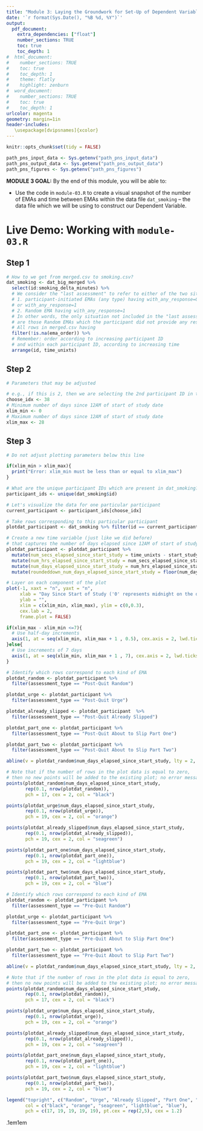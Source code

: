 ```yaml
---
title: "Module 3: Laying the Groundwork for Set-Up of Dependent Variables through Data Visualization"
date: '`r format(Sys.Date(), "%B %d, %Y")`'
output: 
  pdf_document:
    extra_dependencies: ["float"]
    number_sections: TRUE
    toc: true
    toc_depth: 1
#  html_document:
#    number_sections: TRUE
#    toc: true
#    toc_depth: 1
#    theme: flatly
#    highlight: zenburn
#  word_document:
#    number_sections: TRUE
#    toc: true
#    toc_depth: 1
urlcolor: magenta
geometry: margin=1in
header-includes:
   \usepackage[dvipsnames]{xcolor} 
---
```


```r
knitr::opts_chunk$set(tidy = FALSE)
```

```r
path_pns_input_data <- Sys.getenv("path_pns_input_data")
path_pns_output_data <- Sys.getenv("path_pns_output_data")
path_pns_figures <- Sys.getenv("path_pns_figures")
```

\vspace{0.75cm}

**MODULE 3 GOAL:** By the end of this module, you will be able to:

* Use the code in `module-03.R` to create a visual snapshot of the number of EMAs and time between EMAs within the data file `dat_smoking` -- the data file which we will be using to construct our Dependent Variable. 

# Live Demo: Working with `module-03.R`

## Step 1

```r
# How to we get from merged.csv to smoking.csv?
dat_smoking <- dat_big_merged %>% 
  select(id:smoking_delta_minutes) %>%
  # We consider the "last assessment" to refer to either of the two situations below:
  # 1. participant-initiated EMAs (any type) having with_any_response=0 
  # or with_any_response=1
  # 2. Random EMA having with_any_response=1
  # In other words, the only situation not included in the "last assessment"
  # are those Random EMAs which the participant did not provide any response
  # All rows in merged.csv having
  filter(!is.na(ema_order)) %>%
  # Remember: order according to increasing participant ID
  # and within each participant ID, according to increasing time 
  arrange(id, time_unixts)
```

## Step 2

```r
# Parameters that may be adjusted

# e.g., if this is 2, then we are selecting the 2nd participant ID in the list
choose_idx <- 38 
# Minimum number of days since 12AM of start of study date
xlim_min <- 0 
# Maximum number of days since 12AM of start of study date
xlim_max <- 28 
```

## Step 3

```r
# Do not adjust plotting parameters below this line

if(xlim_min > xlim_max){
  print("Error: xlim_min must be less than or equal to xlim_max")
}

# What are the unique participant IDs which are present in dat_smoking?
participant_ids <- unique(dat_smoking$id)

# Let's visualize the data for one particular participant
current_participant <- participant_ids[choose_idx]

# Take rows corresponding to this particular participant
plotdat_participant <- dat_smoking %>% filter(id == current_participant)

# Create a new time variable (just like we did before)
# that captures the number of days elapsed since 12AM of start of study
plotdat_participant <- plotdat_participant %>%
  mutate(num_secs_elapsed_since_start_study = time_unixts - start_study_unixts) %>%
  mutate(num_hrs_elapsed_since_start_study = num_secs_elapsed_since_start_study/(60*60)) %>%
  mutate(num_days_elapsed_since_start_study = num_hrs_elapsed_since_start_study/24)  %>%
  mutate(roundeddown_num_days_elapsed_since_start_study = floor(num_days_elapsed_since_start_study)) 

# Layer on each component of the plot
plot(-1, xaxt = "n", yaxt = "n", 
     xlab = "Day Since Start of Study ('0' represents midnight on the date when study began)", 
     ylab = "", 
     xlim = c(xlim_min, xlim_max), ylim = c(0,0.3), 
     cex.lab = 2, 
     frame.plot = FALSE)

if(xlim_max - xlim_min <=7){
  # Use half-day increments
  axis(1, at = seq(xlim_min, xlim_max + 1 , 0.5), cex.axis = 2, lwd.ticks = 2, gap.axis = 1.2)
}else{
  # Use increments of 7 days
  axis(1, at = seq(xlim_min, xlim_max + 1 , 7), cex.axis = 2, lwd.ticks = 2, gap.axis = 1.2)
}

# Identify which rows correspond to each kind of EMA
plotdat_random <- plotdat_participant %>% 
  filter(assessment_type == "Post-Quit Random")

plotdat_urge <- plotdat_participant %>% 
  filter(assessment_type == "Post-Quit Urge")

plotdat_already_slipped <- plotdat_participant  %>% 
  filter(assessment_type == "Post-Quit Already Slipped")

plotdat_part_one <- plotdat_participant %>% 
  filter(assessment_type == "Post-Quit About to Slip Part One")

plotdat_part_two <- plotdat_participant %>% 
  filter(assessment_type == "Post-Quit About to Slip Part Two")

abline(v = plotdat_random$num_days_elapsed_since_start_study, lty = 2, lwd = 2, col = "red")

# Note that if the number of rows in the plot data is equal to zero,
# then no new points will be added to the existing plot; no error message will be displayed
points(plotdat_random$num_days_elapsed_since_start_study, 
       rep(0.1, nrow(plotdat_random)), 
       pch = 17, cex = 2, col = "black")

points(plotdat_urge$num_days_elapsed_since_start_study, 
       rep(0.1, nrow(plotdat_urge)), 
       pch = 19, cex = 2, col = "orange")

points(plotdat_already_slipped$num_days_elapsed_since_start_study, 
       rep(0.1, nrow(plotdat_already_slipped)), 
       pch = 19, cex = 2, col = "seagreen")

points(plotdat_part_one$num_days_elapsed_since_start_study, 
       rep(0.1, nrow(plotdat_part_one)), 
       pch = 19, cex = 2, col = "lightblue")

points(plotdat_part_two$num_days_elapsed_since_start_study, 
       rep(0.1, nrow(plotdat_part_two)), 
       pch = 19, cex = 2, col = "blue")

# Identify which rows correspond to each kind of EMA
plotdat_random <- plotdat_participant %>% 
  filter(assessment_type == "Pre-Quit Random")

plotdat_urge <- plotdat_participant %>% 
  filter(assessment_type == "Pre-Quit Urge")

plotdat_part_one <- plotdat_participant %>% 
  filter(assessment_type == "Pre-Quit About to Slip Part One")

plotdat_part_two <- plotdat_participant %>% 
  filter(assessment_type == "Pre-Quit About to Slip Part Two")

abline(v = plotdat_random$num_days_elapsed_since_start_study, lty = 2, lwd = 2, col = "red")

# Note that if the number of rows in the plot data is equal to zero,
# then no new points will be added to the existing plot; no error message will be displayed
points(plotdat_random$num_days_elapsed_since_start_study, 
       rep(0.1, nrow(plotdat_random)), 
       pch = 17, cex = 2, col = "black")

points(plotdat_urge$num_days_elapsed_since_start_study, 
       rep(0.1, nrow(plotdat_urge)), 
       pch = 19, cex = 2, col = "orange")

points(plotdat_already_slipped$num_days_elapsed_since_start_study, 
       rep(0.1, nrow(plotdat_already_slipped)), 
       pch = 19, cex = 2, col = "seagreen")

points(plotdat_part_one$num_days_elapsed_since_start_study, 
       rep(0.1, nrow(plotdat_part_one)), 
       pch = 19, cex = 2, col = "lightblue")

points(plotdat_part_two$num_days_elapsed_since_start_study, 
       rep(0.1, nrow(plotdat_part_two)), 
       pch = 19, cex = 2, col = "blue")

legend("topright", c("Random", "Urge", "Already Slipped", "Part One", "Part Two"),
       col = c("black", "orange", "seagreen", "lightblue", "blue"),
       pch = c(17, 19, 19, 19, 19), pt.cex = rep(2,5), cex = 1.2)
```


\fboxrule.1em\fboxsep1em
\fcolorbox{black}{red!5}{\color{black}
\begin{minipage}[0.30in]{6.3in}
\begin{center}BREAK: Any questions?\end{center}
\end{minipage}}



